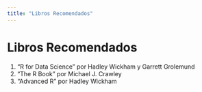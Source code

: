 ```yaml
---
title: "Libros Recomendados"
---
```


# Libros Recomendados

1. "R for Data Science" por Hadley Wickham y Garrett Grolemund
2. "The R Book" por Michael J. Crawley
3. "Advanced R" por Hadley Wickham
